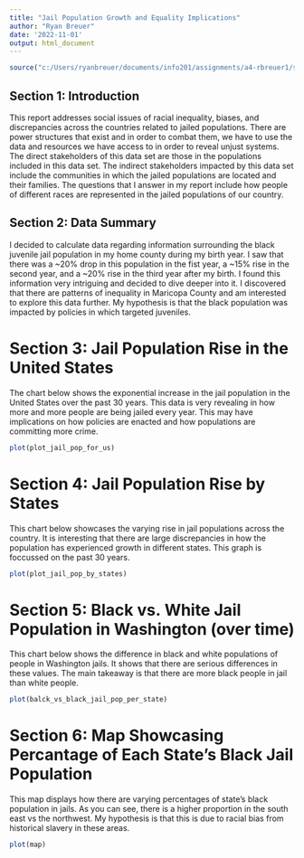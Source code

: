 ```yaml
---
title: "Jail Population Growth and Equality Implications"
author: "Ryan Breuer"
date: '2022-11-01'
output: html_document
---
```


```r
source("c:/Users/ryanbreuer/documents/info201/assignments/a4-rbreuer1/source/analysis.r)
```

## Section 1: Introduction <br>

This report addresses social issues of racial inequality, biases, and discrepancies across the countries related to jailed populations. There are power structures that exist and in order to combat them, we have to use the data and resources we have access to in order to reveal unjust systems. The direct stakeholders of this data set are those in the populations included in this data set. The indirect stakeholders impacted by this data set include the communities in which the jailed populations are located and their families. The questions that I answer in my report include how people of different races are represented in the jailed populations of our country. 

## Section 2: Data Summary 

I decided to calculate data regarding information surrounding the black juvenile jail population in my home county during my birth year. I saw that there was a ~20% drop in this population in the fist year, a ~15% rise in the second year, and a ~20% rise in the third year after my birth. I found this information very intriguing and decided to dive deeper into it. I discovered that there are patterns of inequality in Maricopa County and am interested to explore this data further. My hypothesis is that the black population was impacted by policies in which targeted juveniles.

# Section 3: Jail Population Rise in the United States

The chart below shows the exponential increase in the jail population in the United States over the past 30 years. This data is very revealing in how more and more people are being jailed every year. This may have implications on how policies are enacted and how populations are committing more crime. 


```r
plot(plot_jail_pop_for_us)
```

# Section 4: Jail Population Rise by States

This chart below showcases the varying rise in jail populations across the country. It is interesting that there are large discrepancies in how the population has experienced growth in different states. This graph is foccussed on the past 30 years.


```r
plot(plot_jail_pop_by_states)
```

# Section 5: Black vs. White Jail Population in Washington (over time)

This chart below shows the difference in black and white populations of people in Washington jails. It shows that there are serious differences in these values. The main takeaway is that there are more black people in jail than white people. 


```r
plot(balck_vs_black_jail_pop_per_state)
```

# Section 6: Map Showcasing Percantage of Each State's Black Jail Population

This map displays how there are varying percentages of state's black population in jails. As you can see, there is a higher proportion in the south east vs the northwest. My hypothesis is that this is due to racial bias from historical slavery in these areas.  


```r
plot(map)
```


